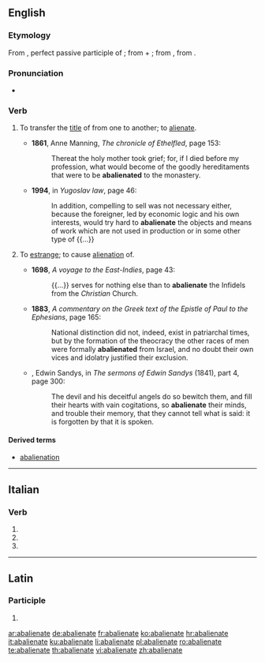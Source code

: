 ==English==

===Etymology===
From {{etyl|la|en}} {{term/t|la|abaliēnātus}}, perfect passive participle of {{term/t|la|abaliēnō||alienate; remove}}; from {{term|ab-||by, from; away|lang=la}} + {{term/t|la|aliēnō||alienate, estrange}}; from {{term/t|la|aliēnus||foreign, alien}}, from {{term|alius||other, another|lang=la}}.

===Pronunciation===
* {{a|GenAm}} {{IPA|/æbˈeɪl.jəˌneɪt/|/æbˈeɪ.li.əˌneɪt/}}

===Verb===
{{en-verb|abalienat|ing}}

# {{context|Civil Law|transitive|lang=en}} To transfer the [[title]] of from one to another; to [[alienate]].
#* '''1861''', Anne Manning, ''The chronicle of Ethelfled'', page 153:
#*: Thereat the holy mother took grief; for, if I died before my profession, what would become of the goodly hereditaments that were to be '''abalienated''' to the monastery.
#* '''1994''', in ''Yugoslav law'', page 46:
#*: In addition, compelling to sell was not necessary either, because the foreigner, led by economic logic and his own interests, would try hard to '''abalienate''' the objects and means of work which are not used in production or in some other type of {{...}}
# {{context|obsolete|lang=en}} To [[estrange]]; to cause [[alienation]] of.
#* '''1698''', ''A voyage to the East-Indies'', page 43:
#*: {{...}} serves for nothing else than to '''abalienate''' the Infidels from the ''Christian'' Church.
#* '''1883''', ''A commentary on the Greek text of the Epistle of Paul to the Ephesians'', page 165:
#*: National distinction did not, indeed, exist in patriarchal times, but by the formation of the theocracy the other races of men were formally '''abalienated''' from Israel, and no doubt their own vices and idolatry justified their exclusion.
#* {{rfdate}}, Edwin Sandys, in ''The sermons of Edwin Sandys'' (1841), part 4, page 300:
#*: The devil and his deceitful angels do so bewitch them, and fill their hearts with vain cogitations, so '''abalienate''' their minds, and trouble their memory, that they cannot tell what is said: it is forgotten by that it is spoken.

====Derived terms====
* [[abalienation]]

----

==Italian==

===Verb===
{{head|it|verb form|cat2=past participle forms}}
# {{conjugation of|abalienare||2|p|pres|ind|lang=it}}
# {{conjugation of|abalienare||2|p|imp|lang=it}}
# {{feminine plural of|abalienato|lang=it}}


----

==Latin==

===Participle===
{{la-part-form|abaliēnāte}}

# {{inflection of|abaliēnātus||voc|m|s|lang=la}}

[[ar:abalienate]]
[[de:abalienate]]
[[fr:abalienate]]
[[ko:abalienate]]
[[hr:abalienate]]
[[it:abalienate]]
[[ku:abalienate]]
[[li:abalienate]]
[[pl:abalienate]]
[[ro:abalienate]]
[[te:abalienate]]
[[th:abalienate]]
[[vi:abalienate]]
[[zh:abalienate]]